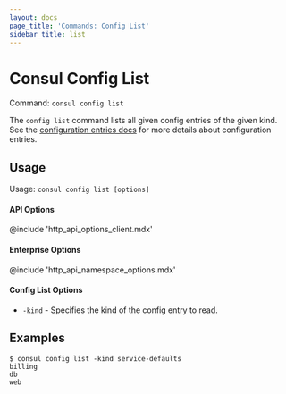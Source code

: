 ```yaml
---
layout: docs
page_title: 'Commands: Config List'
sidebar_title: list
---
```


# Consul Config List

Command: `consul config list`

The `config list` command lists all given config entries of the given kind.
See the [configuration entries docs](/docs/agent/config_entries) for more
details about configuration entries.

## Usage

Usage: `consul config list [options]`

#### API Options

@include 'http_api_options_client.mdx'

#### Enterprise Options

@include 'http_api_namespace_options.mdx'

#### Config List Options

- `-kind` - Specifies the kind of the config entry to read.

## Examples

    $ consul config list -kind service-defaults
    billing
    db
    web
